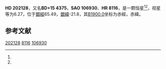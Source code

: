 {{Starbox begin
| name = HD 202128
}}
{{Starbox observe
| epoch = [[J2000.0|J2000.0]]
| constell = {{星座名待查}}<ref name=SIMBAD>{{cite web
 | url=http://simbad.u-strasbg.fr/simbad/sim-id?Ident=HR+8116
 | title=Pulsating variable Star
 | publisher=Centre de Données astronomiques de Strasbourg
 | work=SIMBAD
 | accessdate=2012-07-13
 | archive-date=2016-03-16
 | archive-url=https://web.archive.org/web/20160316202713/http://simbad.u-strasbg.fr/simbad/sim-id?Ident=HR+8116
 | dead-url=no
 }}</ref><ref name=DATA>{{cite web
 | url=http://vizier.u-strasbg.fr/viz-bin/VizieR-5?-out.add=.&-source=5050&-corr=PK=HR&-out.max=9999&HR=8116
 | title=VizieR Detailed Page
 | accessdate=2012-07-13
 | archive-date=2016-03-05
 | archive-url=https://web.archive.org/web/20160305045733/http://vizier.u-strasbg.fr/viz-bin/VizieR-5?-out.add=.&-source=5050&-corr=PK=HR&-out.max=9999&HR=8116
 | dead-url=no
 }}</ref>
| 星官 = 
| ra = {{RA|21|13|28.8}}<ref name=SIMBAD /><ref name=DATA />
| dec = {{DEC|+15|58|57}}<ref name=SIMBAD /><ref name=DATA />
| appmag_v = 6.27<ref name=SIMBAD /><ref name=DATA />
}}
{{Starbox character
| class = A7Vn<ref name=SIMBAD /><ref name=DATA />
| b-v = 0.24<ref name=SIMBAD /><ref name=DATA />
| u-b = 0.09<ref name=SIMBAD /><ref name=DATA />
| r-i = <ref name=SIMBAD /><ref name=DATA />
| variable = 
}}
{{Starbox astrometry
| radial_v = 0.09
| prop_mo_ra = -30
| parallax = -0.005
| p_error = 
}}
{{Starbox catalog
| names =BD+15 4375，[[SAO星表|SAO]] 106930，[[HD星表|HD]] 202128，[[HR星表|HR]] 8116}}
{{Starbox reference |Simbad=HR+8116}}
{{Starbox end}}

'''HD 202128'''，又名'''BD+15 4375'''，'''SAO 106930'''、'''HR 8116'''，是一颗恒星<ref name=SIMBAD /><ref name=DATA />，视星等为6.27，位于[[銀道座標系|銀經]]65.49，[[銀道座標系|銀緯]]-21.8，其[[B1900.0|B1900.0]]坐标为赤經{{RA|21|8|46.5}}，赤緯{{DEC|+15|-21.8|14}}。

== 参考文献 ==
{{reflist}}

{{star-stub}}

[[Category:HD和HDE天體|202128]]
[[Category:HR天體|8116]]
[[Category:SAO天體|106930]]